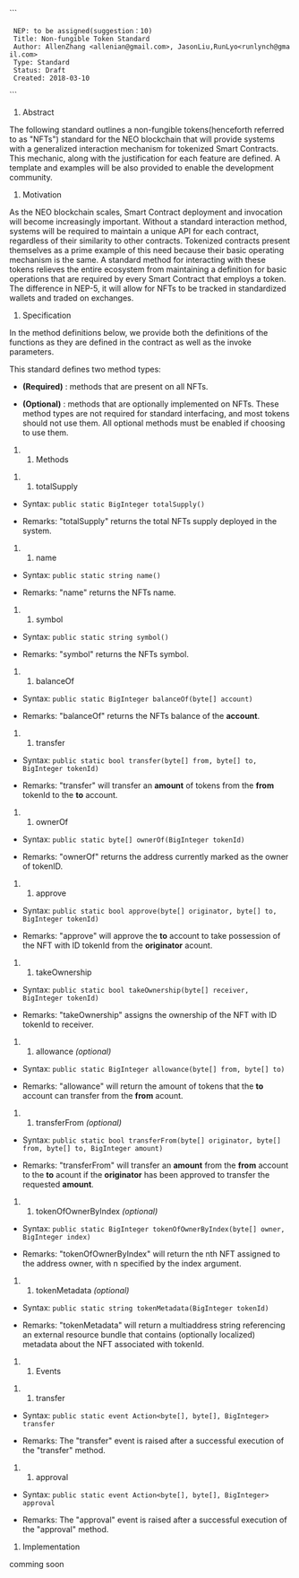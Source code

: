 
```
  NEP: to be assigned(suggestion：10)
  Title: Non-fungible Token Standard
  Author: AllenZhang <allenian@gmail.com>, JasonLiu<github:jasonliu91>,RunLyo<runlynch@gmail.com>
  Type: Standard
  Status: Draft
  Created: 2018-03-10
```

# Abstract

The following standard outlines a non-fungible tokens(henceforth referred to as "NFTs") standard for the NEO blockchain that will provide systems with a generalized interaction mechanism for tokenized Smart Contracts.  This mechanic, along with the justification for each feature are defined.  A template and examples will be also provided to enable the development community.

# Motivation

As the NEO blockchain scales, Smart Contract deployment and invocation will become increasingly important.  Without a standard interaction method, systems will be required to maintain a unique API for each contract, regardless of their similarity to other contracts.  Tokenized contracts present themselves as a prime example of this need because their basic operating mechanism is the same.  A standard method for interacting with these tokens relieves the entire ecosystem from maintaining a definition for basic operations that are required by every Smart Contract that employs a token. The difference in NEP-5, it will allow for NFTs to be tracked in standardized wallets and traded on exchanges.

# Specification

In the method definitions below, we provide both the definitions of the functions as they are defined in the contract as well as the invoke parameters.

This standard defines two method types:

* '''(Required)''' : methods that are present on all NFTs.

* '''(Optional)''' : methods that are optionally implemented on NFTs. These method types are not required for standard interfacing, and most tokens should not use them. All optional methods must be enabled if choosing to use them.

## Methods

### totalSupply

* Syntax: <code>public static BigInteger totalSupply()</code>

* Remarks: "totalSupply" returns the total NFTs supply deployed in the system.

### name

* Syntax: <code>public static string name()</code>

* Remarks: "name" returns the NFTs name.


### symbol

* Syntax: <code>public static string symbol()</code>

* Remarks: "symbol" returns the NFTs symbol.


### balanceOf

* Syntax: <code>public static BigInteger balanceOf(byte[] account)</code>

* Remarks: "balanceOf" returns the NFTs balance of the '''account'''.

### transfer

* Syntax: <code>public static bool transfer(byte[] from, byte[] to, BigInteger tokenId)</code>

* Remarks: "transfer" will transfer an '''amount''' of tokens from the '''from''' tokenId to the '''to''' account.

### ownerOf

* Syntax: <code>public static byte[] ownerOf(BigInteger tokenId)</code>

* Remarks: "ownerOf" returns the address currently marked as the owner of tokenID.

### approve

* Syntax: <code>public static bool approve(byte[] originator, byte[] to, BigInteger tokenId)</code>

* Remarks: "approve" will approve the '''to''' account to take possession of the NFT with ID tokenId from the '''originator''' acount. 

### takeOwnership

* Syntax: <code>public static bool takeOwnership(byte[] receiver, BigInteger tokenId)</code>

* Remarks: "takeOwnership" assigns the ownership of the NFT with ID tokenId to receiver. 


### allowance ''(optional)''

* Syntax: <code>public static BigInteger allowance(byte[] from, byte[] to)</code>

* Remarks: "allowance" will return the amount of tokens that the '''to''' account can transfer from the '''from''' acount.

### transferFrom ''(optional)''

* Syntax: <code>public static bool transferFrom(byte[] originator, byte[] from, byte[] to, BigInteger amount)</code>

* Remarks: "transferFrom" will transfer an '''amount''' from the '''from''' account to the '''to''' acount if the '''originator''' has been approved to transfer the requested '''amount'''.

### tokenOfOwnerByIndex ''(optional)''

* Syntax: <code>public static BigInteger tokenOfOwnerByIndex(byte[] owner, BigInteger index)</code>

* Remarks: "tokenOfOwnerByIndex" will return the nth NFT assigned to the address owner, with n specified by the index argument.

### tokenMetadata ''(optional)''

* Syntax: <code>public static string tokenMetadata(BigInteger tokenId)</code>

* Remarks: "tokenMetadata" will return a multiaddress string referencing an external resource bundle that contains (optionally localized) metadata about the NFT associated with tokenId. 

## Events

### transfer

* Syntax: <code>public static event Action<byte[], byte[], BigInteger> transfer</code>

* Remarks: The "transfer" event is raised after a successful execution of the "transfer" method.

### approval

* Syntax: <code>public static event Action<byte[], byte[], BigInteger> approval</code>

* Remarks: The "approval" event is raised after a successful execution of the "approval" method.

# Implementation

comming soon